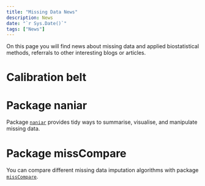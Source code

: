 ```yaml
---
title: "Missing Data News"
description: News
date: "`r Sys.Date()`"
tags: ["News"]
---
```


On this page you will find news about missing data and applied biostatistical methods, referrals to other interesting blogs or articles.

# Calibration belt

# Package naniar

Package [`naniar`](http://naniar.njtierney.com/index.html){target="_blank"} provides tidy ways to summarise, visualise, and manipulate missing data. 

# Package missCompare

You can compare different missing data imputation algorithms with package [`missCompare`](https://cran.r-project.org/web/packages/missCompare/vignettes/misscompare.html){target="_blank"}.  

